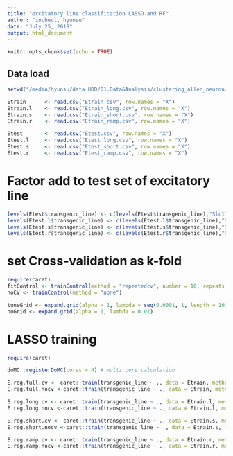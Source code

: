 ```yaml
---
title: "excitatory line classification LASSO and RF"
author: "incheol, hyunsu"
date: "July 25, 2018"
output: html_document
---
```


```r
knitr::opts_chunk$set(echo = TRUE)
```

## Data load

```r
setwd("/media/hyunsu/data HDD/01.Data&Analysis/clustering_allen_neuron/Data_prep/divided_data")

Etrain		<- read.csv("Etrain.csv", row.names = "X")
Etrain.l	<- read.csv("Etrain_long.csv", row.names = "X")
Etrain.s	<- read.csv("Etrain_short.csv", row.names = "X")
Etrain.r	<- read.csv("Etrain_ramp.csv", row.names = "X")

Etest		<- read.csv("Etest.csv", row.names = "X")
Etest.l		<- read.csv("Etest_long.csv", row.names = "X")
Etest.s		<- read.csv("Etest_short.csv", row.names = "X")
Etest.r		<- read.csv("Etest_ramp.csv", row.names = "X")
```

# Factor add to test set of excitatory line
```r
levels(Etest$transgenic_line) <- c(levels(Etest$transgenic_line),"Slc17a6-IRES-Cre")
levels(Etest.l$transgenic_line) <- c(levels(Etest.l$transgenic_line),"Slc17a6-IRES-Cre")
levels(Etest.s$transgenic_line) <- c(levels(Etest.s$transgenic_line),"Slc17a6-IRES-Cre")
levels(Etest.r$transgenic_line) <- c(levels(Etest.r$transgenic_line),"Slc17a6-IRES-Cre")
```

# set Cross-validation as k-fold
```r
require(caret)
fitControl <- trainControl(method = "repeatedcv", number = 10, repeats = 5)
noCV <- trainControl(method = "none")

tuneGrid <- expand.grid(alpha = 1, lambda = seq(0.0001, 1, length = 10))
noGrid <- expand.grid(alpha = 1, lambda = 0.01)
```

# LASSO training 
```r
require(caret)

doMC::registerDoMC(cores = 4) # multi core calculation

E.reg.full.cv <- caret::train(transgenic_line ~ ., data = Etrain, method = "glmnet", trControl = fitControl, tuneGrid = tuneGrid)
E.reg.full.nocv <-caret::train(transgenic_line ~ ., data = Etrain, method = "glmnet", trControl = noCV, tuneGrid = noGrid)

E.reg.long.cv <- caret::train(transgenic_line ~ ., data = Etrain.l, method = "glmnet", trControl = fitControl, tuneGrid = tuneGrid)
E.reg.long.nocv <-caret::train(transgenic_line ~ ., data = Etrain.l, method = "glmnet", trControl = noCV, tuneGrid = noGrid)

E.reg.short.cv <- caret::train(transgenic_line ~ ., data = Etrain.s, method = "glmnet", trControl = fitControl, tuneGrid = tuneGrid)
E.reg.short.nocv <-caret::train(transgenic_line ~ ., data = Etrain.s, method = "glmnet", trControl = noCV, tuneGrid = noGrid)

E.reg.ramp.cv <- caret::train(transgenic_line ~ ., data = Etrain.r, method = "glmnet", trControl = fitControl, tuneGrid = tuneGrid)
E.reg.ramp.nocv <-caret::train(transgenic_line ~ ., data = Etrain.r, method = "glmnet", trControl = noCV, tuneGrid = noGrid)

```


